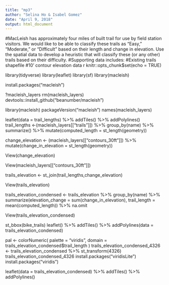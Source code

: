 ```yaml
---
title: "mp3"
author: "Selina Ho & Isabel Gomez"
date: "April 9, 2018"
output: html_document
---
```

#MacLeish has approximately four miles of built trail for use by field station visitors. We would like to be able to classify these trails as “Easy,” “Moderate,” or “Difficult” based on their length and change in elevation. Use the spatial data to develop a heuristic that will classify these (or any other) trails based on their difficulty.
#Supporting data includes:
#Existing trails shapefile
#10’ contour elevation data
```
```r
knitr::opts_chunk$set(echo = TRUE)

library(tidyverse)
library(leaflet)
library(sf)
library(macleish)

install.packages("macleish")


?macleish_layers
rm(macleish_layers)
devtools::install_github("beanumber/macleish")

library(macleish)
packageVersion("macleish")
names(macleish_layers)


leaflet(data = trail_lengths) %>%
  addTiles() %>%
  addPolylines()
trail_lengths <-(macleish_layers[["trails"]]) %>%
    group_by(name) %>%
    summarize() %>%
  mutate(computed_length = st_length(geometry))

change_elevation <- (macleish_layers[["contours_30ft"]]) %>%
  mutate(change_in_elevation = st_length(geometry))

View(change_elevation)

View(macleish_layers[["contours_30ft"]])

trails_elevation <- st_join(trail_lengths,change_elevation)


View(trails_elevation)

trails_elevation_condensed <- trails_elevation %>%
  group_by(name) %>%
  summarize(elevation_change = sum(change_in_elevation), trail_length = mean(computed_length)) %>%
  na.omit

View(trails_elevation_condensed)

st_bbox(bike_trails)
leaflet() %>%
  addTiles() %>%
  addPolylines(data = trails_elevation_condensed)

pal <- colorNumeric(
  palette = "viridis",
  domain = trails_elevation_condensed$trail_length
)
trails_elevation_condensed_4326 <- trails_elevation_condensed %>%
  st_transform(4326)
trails_elevation_condensed_4326
install.packages("viridisLite") 
install.packages("viridis") 

leaflet(data = trails_elevation_condensed) %>%
  addTiles() %>%
  addPolylines()

